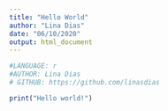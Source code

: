 ```yaml
---
title: "Hello World"
author: "Lina Dias"
date: "06/10/2020"
output: html_document
---
```


```r
#LANGUAGE: r
#AUTHOR: Lina Dias
# GITHUB: https://github.com/linasdias

print("Hello world!")
```